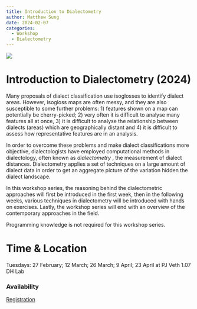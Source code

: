 ```yaml
---
title: Introduction to Dialectometry
author: Matthew Sung
date: 2024-02-07
categories:
  - Workshop
  - Dialectometry
---
```


![](../img/ITD.jpeg)

# Introduction to Dialectometry (2024)

Many proposals of dialect classification use isoglosses to identify dialect areas. However, isogloss maps are often messy, and they are also susceptible to some further problems: 
1) features shown on a map can potentially be cherry-picked; 
2) very often it is difficult to analyse many features all at once, 
3) it is difficult to analyse the relationship between dialects (areas) which are geographically distant and 
4) it is difficult to assess how representative features are in an analysis.

In order to overcome these problems and make dialect classifications more objective, dialectologists have employed computational methods in dialectology, often known as  *dialectometry* , the measurement of dialect distances. Dialectometry applies a set of techniques on a large amount of dialect data in order to get an aggregate picture of the variation hidden the dialect landscape.

In this workshop series, the reasoning behind the dialectometric approaches will first be introduced in the first week, then in the following weeks, various techniques in dialectometry will be introduced with hands on exercises. Lastly, the workshop series will end with an overview of the contemporary approaches in the field.

Programming knowledge is not required for this workshop series.

# Time & Location

Tuesdays: 27 February; 12 March; 26 March; 9 April; 23 April at PJ Veth 1.07 DH Lab

### Availability

[Registration](https://www.formdesk.com/universiteitleiden/intro_dialectometry_2024)
